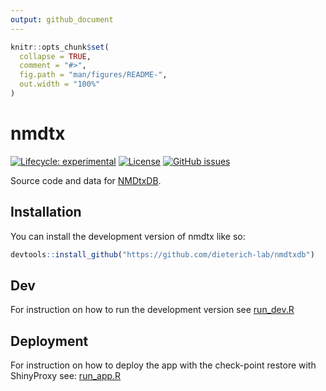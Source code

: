 ```yaml
---
output: github_document
---
```


<!-- README.md is generated from README.Rmd. Please edit that file -->

```r
knitr::opts_chunk$set(
  collapse = TRUE,
  comment = "#>",
  fig.path = "man/figures/README-",
  out.width = "100%"
)
```

# nmdtx

<!-- badges: start -->
[![Lifecycle: experimental](https://img.shields.io/badge/lifecycle-experimental-orange.svg)](https://lifecycle.r-lib.org/articles/stages.html#experimental)
[![License](https://img.shields.io/github/license/dieterich-lab/nmdtxdb)](LICENSE)
[![GitHub issues](https://img.shields.io/github/issues/dieterich-lab/nmdtxdb)](https://github.com/dieterich-lab/nmdtxdb/issues)

<!-- badges: end -->

Source code and data for [NMDtxDB]( https://shiny.dieterichlab.org/app/NMDtxDB).

## Installation

You can install the development version of nmdtx like so:

``` r
devtools::install_github("https://github.com/dieterich-lab/nmdtxdb")
```

## Dev  
For instruction on how to run the development version see [run_dev.R](dev/run_dev.R)
 
## Deployment

For instruction on how to deploy the app with the check-point restore with ShinyProxy see: [run_app.R](For instruction on how to run the development version see [deploy/README.md](deploy/README.md).
)
